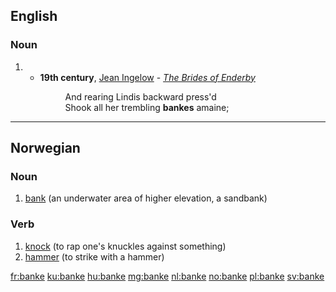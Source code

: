 ==English==

===Noun===
{{en-noun}}

# {{obsolete spelling of|bank}}
#* '''19th century''', [[w:Jean Ingelow|Jean Ingelow]] - ''[[s:The Brides of Enderby|The Brides of Enderby]]''
#*: And rearing Lindis backward press'd
#*: Shook all her trembling '''bankes''' amaine;

----
==Norwegian==

===Noun===
{{head|no|noun|g=m}}

# [[bank]] (an underwater area of higher elevation, a sandbank)

===Verb===
{{head|no|verb}}

# [[knock]] (to rap one's knuckles against something)
# [[hammer]] (to strike with a hammer)

[[fr:banke]]
[[ku:banke]]
[[hu:banke]]
[[mg:banke]]
[[nl:banke]]
[[no:banke]]
[[pl:banke]]
[[sv:banke]]